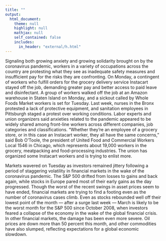 ```yaml
---
title: ""
output: 
  html_document:
    theme: null
    highlight: null
    mathjax: null
    self_contained: false
    includes:
      in_header: "external/h.html"
---
```


<div class="container">
<div class="row">
<div class="col-lg-9 col-md-6 bg-info">
Signaling both growing anxiety and growing solidarity brought on by the coronavirus pandemic, workers in a variety of occupations across the country are protesting what they see as inadequate safety measures and insufficient pay for the risks they are confronting. On Monday, a contingent of workers who fulfill orders for the grocery delivery service Instacart stayed off the job, demanding greater pay and better access to paid leave and disinfectant. A group of workers walked off the job at an Amazon warehouse in Staten Island on Monday, and a sickout called by Whole Foods Market workers is set for Tuesday. Last week, nurses in the Bronx protested a lack of protective equipment, and sanitation employees in Pittsburgh staged a protest over working conditions. Labor experts and union organizers said anxieties related to the pandemic appeared to be widely shared among front-line workers across different companies, job categories and classifications. “Whether they’re an employee of a grocery store, or in this case an Instacart worker, they all have the same concerns,” said Bob O’Toole, the president of United Food and Commercial Workers Local 1546 in Chicago, which represents about 19,000 workers in the grocery, meatpacking and food-processing industries. The union has organized some Instacart workers and is trying to enlist more.
</div>
<div class="col-lg-3 col-md-6 bg-primary">
Markets wavered on Tuesday as investors remained jittery following a period of staggering volatility in financial markets in the wake of the coronavirus pandemic. The S&P 500 drifted from losses to gains and back again, while stocks in Europe pared most of their early gains as the day progressed. Though the worst of the recent swings in asset prices seem to have ended, financial markets are trying to find a footing even as the number of coronavirus cases climb. Even as stocks rebounded well off their lowest point of the month — after a surge last week — March is likely to be the worst month for the S&P 500 since October 2008, when investors feared a collapse of the economy in the wake of the global financial crisis. In other financial markets, the damage has been even more severe. Oil prices are down more than 50 percent this month, and other commodities have also slumped, reflecting expectations for a global economic slowdown.
</div>
</div>
</div>